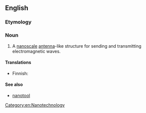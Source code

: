 ==English==

===Etymology===
{{prefix|en|nano|antenna}}

===Noun===
{{en-noun|nanoantennas|nanoantennae}}

# A [[nanoscale]] [[antenna]]-like structure for sending and transmitting electromagnetic waves.

====Translations====
{{trans-top|nanoscale antenna}}
* Finnish: {{t|fi|[[nano-|nano]][[antenni#Finnish|antenni]]}}
{{trans-mid}}
{{trans-bottom}}

====See also====
* [[nanotool]]

[[Category:en:Nanotechnology]]